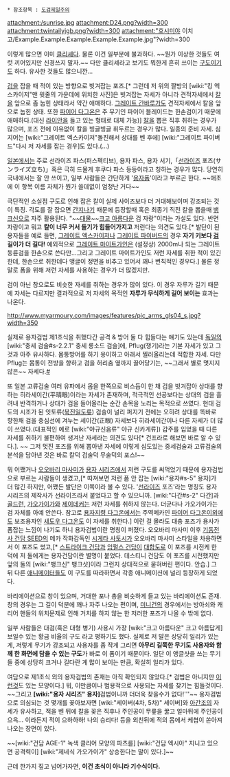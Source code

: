  * 참조항목 : [[도검제일주의]]

attachment:/sunrise.jpg
attachment:D24.png?width=300
attachment:twintailyjgb.png?width=300
attachment:"호시미야 이치고/Example.Example.Example.Example.Example.jpg"?width=300

이렇게 많으면 이미 [[클리셰]]다. 물론 이건 일부분에 불과하다. ~~뭔가 이상한 것들도 여럿 끼어있지만 신경쓰지 말자.~~ 다만 클리셰라고 보기도 뭐한게 흔히 쓰이는 [[구도]]이기도 하다. 유사한 것들도 많으니깐...

[[검]]을 잡을 때 적이 있는 방향으로 빗겨잡는 포즈.[* 그런데 저 위의 짤방의 [wiki:"킹 엑스카이저"맨 윗줄의 가운데에 위치한 사진]은 빗겨잡는 자세가 아니라 견적자세에서 [[칼]]을 앞으로 좀 눕힌 상태라서 약간 애매하다. [[그레이트 간바루가]]도 견적자세에서 칼을 앞으로 눕힌 상태. 또한 [[파이어 다그온]]은 주 무기인 파이어 블레이드는 한손검이기 때문에 애매하다.(대신 [[라이안]]을 들고 있는 형태로 대체 가능)] [[칼]]을 뽑은 직후 취하는 경우가 많으며, 포즈 전에 이유없이 칼을 빙글빙글 휘두르는 경우가 많다. 일종의 준비 자세. 심지어는 [wiki:"그레이트 엑스카이저"돌진해서 상대를 벤 후에] [wiki:"그레이트 파이버드"다시 저 자세를 잡는 경우]도 있다.(…)

[[일본]]에서는 주로 선라이즈 파스(퍼스펙티브), 용자 파스, 용자 서기,「[[선라이즈]] 포즈(サンライズ立ち)」혹은 극히 드물게 후쿠다 파스 등등이라고 칭하는 경우가 많다. 당연히 국내에서는 잘 안 쓰이고, 일부 사람들은 간단하게 '[[용자]]폼'이라고 부르곤 한다. ~~애초에 이 항목 이름 자체가 뭔가 쓸데없이 엄청난 거다~~

극단적인 소실점 구도로 인해 잡은 칼이 실제 사이즈보다 더 거대해보이며 강조되는 것이 특징. 각도를 잘 잡으면 [[간지]]나기 때문에 등장할때 혹은 최종기 직전 칼을 뽑을때 [[뱅크신]]으로 자주 활용된다. "~~[[대물]]~~[[크고 아름다운]] 검 자랑"이라는 가설도 있다. 반면 자랑이고 뭐고 '''칼이 너무 커서 들기가 힘들어가지고''' 저런다는 의견도 있다.[* 발단이 된 용자들을 예로 들면, [[그레이트 엑스카이저]]나 [[그레이트 파이버드]]의 경우 '''자기 키보다 [[검]] 길이가 더 길다!''' 예외적으로 [[그레이트 마이트가인]]은 (설정상) 2000m나 되는 그레이트 동륜검을 한손으로 쓴다만…그리고 그레이트 마이트가인도 저런 자세를 취한 적이 있긴 한데, 한손으로 취한데다 앵글이 정면을 비추고 있어서 꽤나 변칙적인 경우다.] 물론 정말로 폼을 위해 저런 자세를 사용하는 경우가 더 많겠지만.

검이 아닌 창으로도 비슷한 자세를 취하는 경우가 많이 있다. 이 경우 자루가 길기 때문에 자세는 다르지만 결과적으로 저 자세의 목적인 '''자루가 무식하게 길어 보이는''' 효과는 나온다.

http://www.myarmoury.com/images/features/pic_arms_gls04_s.jpg?width=350

실제로 용자검법 제1초식을 취했다간 공격 & 방어 둘 다 힘들다는 얘기도 있는데 [[독일]]의 [wiki:"중세 검술#s-2.2.1" 중세 롱소드 검술]에, Pflug(쟁기)라는 기본 자세가 있고 그것과 아주 유사하다. 몸통방어를 하기 용이하고 아래서 찔러올리는데 적합한 자세. 다만 Pflug는 몸통이 전방을 향하고 검을 허리춤 옆까지 끌어당기는, ~~그래서 별로 멋지지 않은~~ 자세다.[http://www.myarmoury.com/feature_arms_gls.html #]

또 일본 고류검술 여러 유파에서 몸을 한쪽으로 비스듬이 한 채 검을 빗겨잡아 상대를 향하는 히라세이간(平晴眼)이라는 자세가 존재하며, 적극적인 선공보다는 상대의 검을 흘려내 반격하거나 상대가 검을 들어올리는 순간 손목을 노리는 목적으로 쓰였다. 현대 검도의 시조가 된 잇토류([[북진일도류]]) 검술이 널리 퍼지기 전에는 오히려 상대를 똑바로 향한채 검을 중심선에 겨누는 세이간(正眼) 자세보다 히라세이간이나 다른 자세가 더 많이 쓰였다.(대표적인 예로 [wiki:"야규신음류" 야규 신카게류]) 갑주를 입었을 때 다른 자세를 취하기 불편하여 생겨난 자세라는 의견도 있다[* 건프라로 해보면 바로 알 수 있다.]. ~~ 그저 멋진 포즈를 위해 뽑아낸 자세에 이렇게 심도있는 중세검술과 고류검술의 분석을 담아낸 것은 바로 칼덕 검술덕 무술덕의 포스!~~

뭐 어쨌거나 [[오오바리 마사미]]가 [[용자 시리즈]]에서 저런 구도를 써먹었기 때문에 용자검법으로 부르는 사람들이 생겼고,[* 따져보면 저런 폼 안 잡는 [wiki:"용자#s-5" 용자]가 더 많긴 하지만, 어쨌든 발단은 이쪽이라 볼 수 있다. '[[선라이즈]] 포즈'라는 명칭도 용자 시리즈의 제작사가 선라이즈라서 붙었다고 할 수 있으니까. [wiki:"다간#s-2" 다간]과 [[골드런]], [[가오가이가]]와 [[제이데커]]는 저런 자세를 취하지 않는다. 더군다나 가오가이가는 검 자체를 아예 안쓴다. 참고로 [[용자지령 다그온]]에서는 주역메카인 [[파이어 다그온]]이외에도 보조용자인 [[섀도우 다그온]]도 이 자세를 취한다.] 이런 걸 몰라도 대충 포즈가 용사가 폼잡는 느낌이 나기도 하니 용자검법이란 명칭이 퍼졌다. 오오바리 마사미 이후 [[기동전사 건담 SEED]]의 메카 작화감독인 [[시게타 사토시]]가 오오바리 마사미 스타일을 차용하면서 이 포즈도 썼고,[* [[스트라이크 건담]]과 [[임펄스 건담]]이 [[대함도]]로 이 포즈를 시전케 한 덕에 저 둘에게는 용자건담이란 별명이 붙었다. 데스티니 건담도 이 포즈를 시전했지만 앞의 둘의 [wiki:"뱅크신" 뱅크샷]이라 그런지 상대적으로 묻혀버린 편이다. 안습.] 그 뒤 다른 [[애니메이터]]들도 이 구도를 따라하면서 각종 애니메이션에 널리 등장하게 되었다.

바리에이션으로 창이 있으며, 거대한 포나 총을 비슷하게 들고 있는 바리에이션도 존재. 창의 경우는 그 길이 덕분에 꽤나 자주 나오는 편이며, [[미니건]]의 경우에서는 방아쇠와 캐리어 핸들의 위치문제로 인해 거치를 하지 않는 한 저러한 포즈가 나올 수 밖에 없다.

일부 사람들은 대검(혹은 대형 병기) 사용시 가장 [wiki:"크고 아름다운" 크고 아름답게] 보일수 있는 황금 비율의 구도 라고 평하기도 했다. 실제로 저 말은 상당히 일리가 있는게, 저렇게 무기가 강조되고 사용자를 좀 작게 그리면 '''아무리 길쭉한 무기도 사용자와 함께 한 화면에 담을 수 있는 구도'''가 바로 이 폼이기 때문이다. 일단 이 앵글샷을 쓰는 무기들 중에 상당히 크거나 길다란 게 많이 보이는 만큼, 확실히 일리가 있다.

여담으로 제1초식 외의 용자검법의 존재는 아직 확인되지 않았다.[* 검법은 아니지만 [http://tvple.com/80988 이런것]도 있는 모양이다.] 뭐, 이만큼이나 범용적으로 사용되는 자세를 찾기는 힘들것이다. ~~그리고 '''[wiki:"용자 시리즈" 용자]'''검법이니까 더더욱 찾을수가 없다!'''~~ 용자검법으로 의심되는 것 몇개를 꽂아보자면 [wiki:"세이버(4차, 5차)" 세이버]와 [[아간조]]의 자세가 유사하고, 적을 벤 뒤에 칼을 꽂은 직후나 주인공이 무릎을 꿇고 얼마뒤에 주인공이 으윽... 이라든지 적이 으하하하! 나의 승리다! 등을 외친뒤에 적의 몸에서 케쳡이 쏟아져나오는 장면이 있다.

~~[wiki:"건담 AGE-1" 녹색 클리어 모양의 파츠를] [wiki:"건담 엑시아" 지니고 있으면 공격력이] [wiki:"제네식 가오가이가" 상승한다는 말이 있다.]~~

근데 한가지 짚고 넘어가자면, '''이건 초식이 아니라 기수식이다.'''
